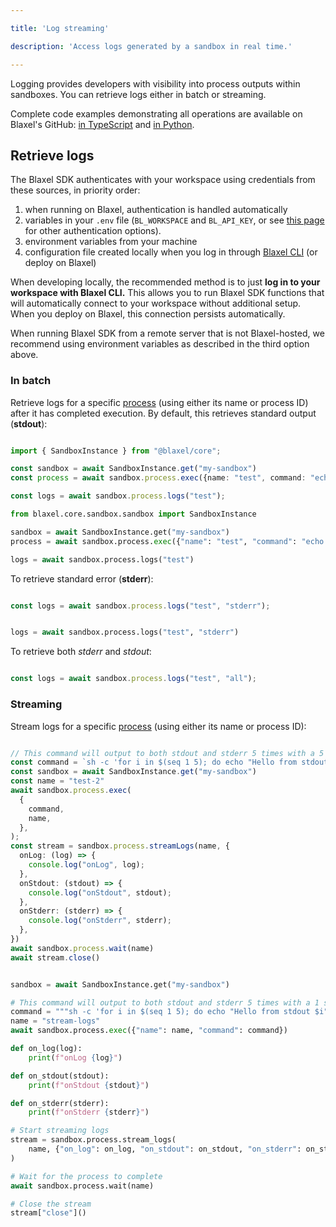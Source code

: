 ```yaml
---

title: 'Log streaming'

description: 'Access logs generated by a sandbox in real time.'

---
```


Logging provides developers with visibility into process outputs within sandboxes. You can retrieve logs either in batch or streaming.

<Tip>Complete code examples demonstrating all operations are available on Blaxel's GitHub: [in TypeScript](https://github.com/blaxel-ai/sdk-typescript/tree/main/tests/sandbox) and [in Python](https://github.com/blaxel-ai/sdk-python/blob/main/integrationtest/sandbox.py).</Tip>

## Retrieve logs

<Accordion title="Set up authentication to Blaxel">

The Blaxel SDK authenticates with your workspace using credentials from these sources, in priority order:

1. when running on Blaxel, authentication is handled automatically
2. variables in your `.env` file (`BL_WORKSPACE` and `BL_API_KEY`, or see [this page](../Agents/Variables-and-secrets) for other authentication options). 
3. environment variables from your machine
4. configuration file created locally when you log in through [Blaxel CLI](../cli-reference/introduction) (or deploy on Blaxel)

When developing locally, the recommended method is to just **log in to your workspace with Blaxel CLI.** This allows you to run Blaxel SDK functions that will automatically connect to your workspace without additional setup. When you deploy on Blaxel, this connection persists automatically.

When running Blaxel SDK from a remote server that is not Blaxel-hosted, we recommend using environment variables as described in the third option above.

</Accordion>

### In batch

Retrieve logs for a specific [process](Processes) (using either its name or process ID) after it has completed execution. By default, this retrieves standard output (**stdout**):

<CodeGroup>

```typescript TypeScript {6}

import { SandboxInstance } from "@blaxel/core";

const sandbox = await SandboxInstance.get("my-sandbox")
const process = await sandbox.process.exec({name: "test", command: "echo 'Hello world'"})

const logs = await sandbox.process.logs("test");

```

```python Python {15}
from blaxel.core.sandbox.sandbox import SandboxInstance

sandbox = await SandboxInstance.get("my-sandbox")
process = await sandbox.process.exec({"name": "test", "command": "echo 'Hello world'"})

logs = await sandbox.process.logs("test")

```

</CodeGroup>

To retrieve standard error (**stderr**):

<CodeGroup>

```typescript TypeScript

const logs = await sandbox.process.logs("test", "stderr");

```

```python Python

logs = await sandbox.process.logs("test", "stderr")

```

</CodeGroup>

To retrieve both *stderr* and *stdout*:

<CodeGroup>

```typescript TypeScript

const logs = await sandbox.process.logs("test", "all");

```

</CodeGroup>

### Streaming

Stream logs for a specific [process](Processes) (using either its name or process ID):

<CodeGroup>

```typescript TypeScript

// This command will output to both stdout and stderr 5 times with a 5 second sleep between each
const command = `sh -c 'for i in $(seq 1 5); do echo "Hello from stdout $i"; echo "Hello from stderr $i" 1>&2; sleep 1; done'`;
const sandbox = await SandboxInstance.get("my-sandbox")
const name = "test-2"
await sandbox.process.exec(
  {
    command,
    name,
  },
);
const stream = sandbox.process.streamLogs(name, {
  onLog: (log) => {
    console.log("onLog", log);
  },
  onStdout: (stdout) => {
    console.log("onStdout", stdout);
  },
  onStderr: (stderr) => {
    console.log("onStderr", stderr);
  },
})
await sandbox.process.wait(name)
await stream.close()

```

```python Python

sandbox = await SandboxInstance.get("my-sandbox")

# This command will output to both stdout and stderr 5 times with a 1 second sleep between each
command = """sh -c 'for i in $(seq 1 5); do echo "Hello from stdout $i"; echo "Hello from stderr $i" 1>&2; sleep 1; done'"""
name = "stream-logs"
await sandbox.process.exec({"name": name, "command": command})

def on_log(log):
    print(f"onLog {log}")

def on_stdout(stdout):
    print(f"onStdout {stdout}")

def on_stderr(stderr):
    print(f"onStderr {stderr}")

# Start streaming logs
stream = sandbox.process.stream_logs(
    name, {"on_log": on_log, "on_stdout": on_stdout, "on_stderr": on_stderr}
)

# Wait for the process to complete
await sandbox.process.wait(name)

# Close the stream
stream["close"]()

```

</CodeGroup>